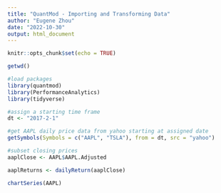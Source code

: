 ```yaml
---
title: "QuantMod - Importing and Transforming Data"
author: "Eugene Zhou"
date: "2022-10-30"
output: html_document
---
```


```r
knitr::opts_chunk$set(echo = TRUE)
```

```r
getwd()
```

```r
#load packages
library(quantmod)
library(PerformanceAnalytics)
library(tidyverse)
```

```r
#assign a starting time frame
dt <- "2017-2-1"
```

```r
#get AAPL daily price data from yahoo starting at assigned date
getSymbols(Symbols = c("AAPL", "TSLA"), from = dt, src = "yahoo")
```

```r
#subset closing prices 
aaplClose <- AAPL$AAPL.Adjusted
```

```r
aaplReturns <- dailyReturn(aaplClose)
```

```r
chartSeries(AAPL)
```


